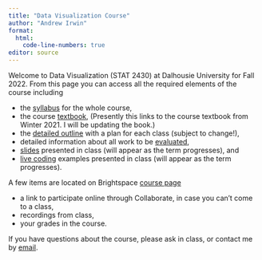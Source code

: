 ```yaml
---
title: "Data Visualization Course"
author: "Andrew Irwin"
format: 
  html:
    code-line-numbers: true
editor: source
---
```


Welcome to Data Visualization (STAT 2430) at Dalhousie University for Fall 2022. From this page you can access all the required elements of the course including

* the [syllabus](001-syllabus.qmd) for the whole course,
* the course [textbook](https://andrewirwin.github.io/data-visualization/), (Presently this links to the course textbook from Winter 2021. I will be updating the book.)
* the [detailed outline](002-detailed-outline.qmd) with a plan for each class (subject to change!),
* detailed information about all work to be [evaluated](004-evaluation.qmd), 
* [slides](slides) presented in class (will appear as the term progresses), and
* [live coding](live-coding) examples presented in class (will appear as the term progresses).

A few items are located on Brightspace [course page](https://dal.brightspace.com/d2l/home/232100)

* a link to participate online through Collaborate, in case you can't come to a class,
* recordings from class,
* your grades in the course.

If you have questions about the course, please ask in class, or contact me by [email](mailto:a.irwin@dal.ca).

